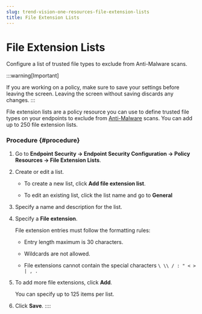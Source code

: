 ```yaml
---
slug: trend-vision-one-resources-file-extension-lists
title: File Extension Lists
---
```

# File Extension Lists

Configure a list of trusted file types to exclude from Anti-Malware scans.

:::warning[Important]

If you are working on a policy, make sure to save your settings before leaving the screen. Leaving the screen without saving discards any changes.
:::

File extension lists are a policy resource you can use to define trusted file types on your endpoints to exclude from [Anti-Malware](policies-anti-malware.mdx) scans. You can add up to 250 file extension lists.

### Procedure {#procedure}

1.  Go to **Endpoint Security → Endpoint Security Configuration → Policy Resources → File Extension Lists**.

2.  Create or edit a list.

    - To create a new list, click **Add file extension list**.

    - To edit an existing list, click the list name and go to **General**

3.  Specify a name and description for the list.

4.  Specify a **File extension**.

    File extension entries must follow the formatting rules:

    - Entry length maximum is 30 characters.

    - Wildcards are not allowed.

    - File extensions cannot contain the special characters `\ \\ / : " < > | , .`

5.  To add more file extensions, click **Add**.

    You can specify up to 125 items per list.

6.  Click **Save**.
::::
